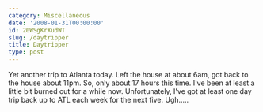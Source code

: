 ```yaml
---
category: Miscellaneous
date: '2008-01-31T00:00:00'
id: 20WSgKrXudWT
slug: /daytripper
title: Daytripper
type: post
---
```


Yet another trip to Atlanta today. Left the house at about 6am, got
back to the house about 11pm. So, only about 17 hours this time.
I've been at least a little bit burned out for a while now.
Unfortunately, I've got at least one day trip back up to ATL each
week for the next five. Ugh.....